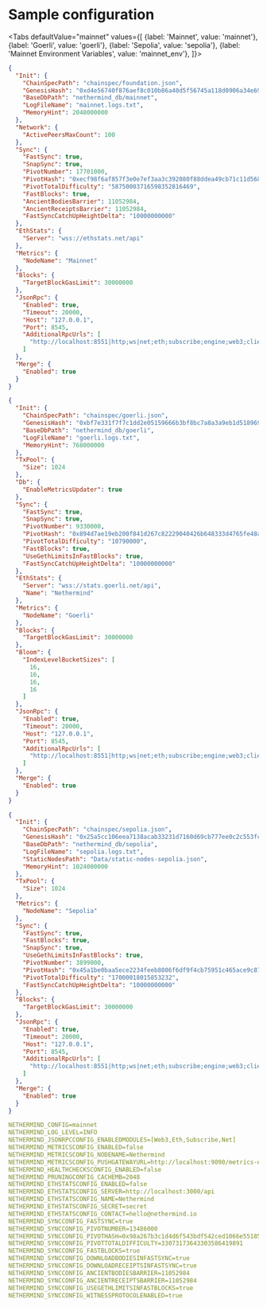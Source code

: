 
# Sample configuration

<Tabs defaultValue="mainnet" values={[
{label: 'Mainnet', value: 'mainnet'},
{label: 'Goerli', value: 'goerli'},
{label: 'Sepolia', value: 'sepolia'},
{label: 'Mainnet Environment Variables', value: 'mainnet_env'},
]}>

<TabItem value="mainnet">

``` json
{
  "Init": {
    "ChainSpecPath": "chainspec/foundation.json",
    "GenesisHash": "0xd4e56740f876aef8c010b86a40d5f56745a118d0906a34e69aec8c0db1cb8fa3",
    "BaseDbPath": "nethermind_db/mainnet",
    "LogFileName": "mainnet.logs.txt",
    "MemoryHint": 2048000000
  },
  "Network": {
    "ActivePeersMaxCount": 100
  },
  "Sync": {
    "FastSync": true,
    "SnapSync": true,
    "PivotNumber": 17701000,
    "PivotHash": "0xecf98f6af857f3e0e7ef3aa3c392080f88ddea49cb71c11d56844303d708835a",
    "PivotTotalDifficulty": "58750003716598352816469",
    "FastBlocks": true,
    "AncientBodiesBarrier": 11052984,
    "AncientReceiptsBarrier": 11052984,
    "FastSyncCatchUpHeightDelta": "10000000000"
  },
  "EthStats": {
    "Server": "wss://ethstats.net/api"
  },
  "Metrics": {
    "NodeName": "Mainnet"
  },
  "Blocks": {
    "TargetBlockGasLimit": 30000000
  },
  "JsonRpc": {
    "Enabled": true,
    "Timeout": 20000,
    "Host": "127.0.0.1",
    "Port": 8545,
    "AdditionalRpcUrls": [
      "http://localhost:8551|http;ws|net;eth;subscribe;engine;web3;client"
    ]
  },
  "Merge": {
    "Enabled": true
  }
}
```
</TabItem>

<TabItem value="goerli">

``` json
{
  "Init": {
    "ChainSpecPath": "chainspec/goerli.json",
    "GenesisHash": "0xbf7e331f7f7c1dd2e05159666b3bf8bc7a8a3a9eb1d518969eab529dd9b88c1a",
    "BaseDbPath": "nethermind_db/goerli",
    "LogFileName": "goerli.logs.txt",
    "MemoryHint": 768000000
  },
  "TxPool": {
    "Size": 1024
  },
  "Db": {
    "EnableMetricsUpdater": true
  },
  "Sync": {
    "FastSync": true,
    "SnapSync": true,
    "PivotNumber": 9330000,
    "PivotHash": "0x894d7ae19eb200f841d267c82229040426b648333d4765fe48a227ba1806be96",
    "PivotTotalDifficulty": "10790000",
    "FastBlocks": true,
    "UseGethLimitsInFastBlocks": true,
    "FastSyncCatchUpHeightDelta": "10000000000"
  },
  "EthStats": {
    "Server": "wss://stats.goerli.net/api",
    "Name": "Nethermind"
  },
  "Metrics": {
    "NodeName": "Goerli"
  },
  "Blocks": {
    "TargetBlockGasLimit": 30000000
  },
  "Bloom": {
    "IndexLevelBucketSizes": [
      16,
      16,
      16,
      16
    ]
  },
  "JsonRpc": {
    "Enabled": true,
    "Timeout": 20000,
    "Host": "127.0.0.1",
    "Port": 8545,
    "AdditionalRpcUrls": [
      "http://localhost:8551|http;ws|net;eth;subscribe;engine;web3;client"
    ]
  },
  "Merge": {
    "Enabled": true
  }
}
```
</TabItem>
<TabItem value="sepolia">

```json
{
  "Init": {
    "ChainSpecPath": "chainspec/sepolia.json",
    "GenesisHash": "0x25a5cc106eea7138acab33231d7160d69cb777ee0c2c553fcddf5138993e6dd9",
    "BaseDbPath": "nethermind_db/sepolia",
    "LogFileName": "sepolia.logs.txt",
    "StaticNodesPath": "Data/static-nodes-sepolia.json",
    "MemoryHint": 1024000000
  },
  "TxPool": {
    "Size": 1024
  },
  "Metrics": {
    "NodeName": "Sepolia"
  },
  "Sync": {
    "FastSync": true,
    "FastBlocks": true,
    "SnapSync": true,
    "UseGethLimitsInFastBlocks": true,
    "PivotNumber": 3899000,
    "PivotHash": "0x45a1be0baa5ece2234feeb8806f6df9f4cb75951c465ace9c870be2a3f01c675",
    "PivotTotalDifficulty": "17000018015853232",
    "FastSyncCatchUpHeightDelta": "10000000000"
  },
  "Blocks": {
    "TargetBlockGasLimit": 30000000
  },
  "JsonRpc": {
    "Enabled": true,
    "Timeout": 20000,
    "Host": "127.0.0.1",
    "Port": 8545,
    "AdditionalRpcUrls": [
      "http://localhost:8551|http;ws|net;eth;subscribe;engine;web3;client"
    ]
  },
  "Merge": {
    "Enabled": true
  }
}
```
</TabItem>
<TabItem value="mainnet_env">

```yaml
NETHERMIND_CONFIG=mainnet
NETHERMIND_LOG_LEVEL=INFO
NETHERMIND_JSONRPCCONFIG_ENABLEDMODULES=[Web3,Eth,Subscribe,Net]
NETHERMIND_METRICSCONFIG_ENABLED=false
NETHERMIND_METRICSCONFIG_NODENAME=Nethermind
NETHERMIND_METRICSCONFIG_PUSHGATEWAYURL=http://localhost:9090/metrics-explanation
NETHERMIND_HEALTHCHECKSCONFIG_ENABLED=false
NETHERMIND_PRUNINGCONFIG_CACHEMB=2048
NETHERMIND_ETHSTATSCONFIG_ENABLED=false
NETHERMIND_ETHSTATSCONFIG_SERVER=http://localhost:3000/api
NETHERMIND_ETHSTATSCONFIG_NAME=Nethermind
NETHERMIND_ETHSTATSCONFIG_SECRET=secret
NETHERMIND_ETHSTATSCONFIG_CONTACT=hello@nethermind.io
NETHERMIND_SYNCCONFIG_FASTSYNC=true
NETHERMIND_SYNCCONFIG_PIVOTNUMBER=13486000
NETHERMIND_SYNCCONFIG_PIVOTHASH=0x98a267b3c1d4d6f543bdf542ced1066e55185a87c67b059ec7f406b64b30cac9
NETHERMIND_SYNCCONFIG_PIVOTTOTALDIFFICULTY=33073173643303586419891
NETHERMIND_SYNCCONFIG_FASTBLOCKS=true
NETHERMIND_SYNCCONFIG_DOWNLOADBODIESINFASTSYNC=true
NETHERMIND_SYNCCONFIG_DOWNLOADRECEIPTSINFASTSYNC=true
NETHERMIND_SYNCCONFIG_ANCIENTBODIESBARRIER=11052984
NETHERMIND_SYNCCONFIG_ANCIENTRECEIPTSBARRIER=11052984
NETHERMIND_SYNCCONFIG_USEGETHLIMITSINFASTBLOCKS=true
NETHERMIND_SYNCCONFIG_WITNESSPROTOCOLENABLED=true
```
</TabItem>

</Tabs>
